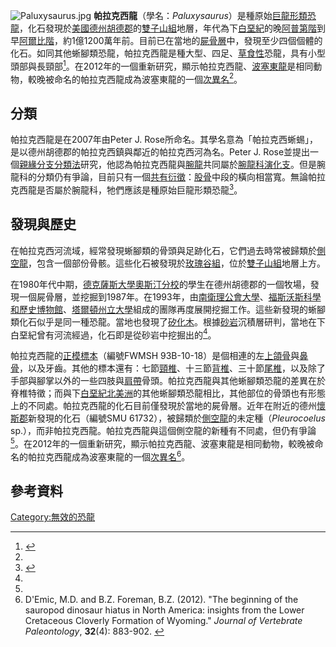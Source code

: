 [[File:Paluxysaurus.jpg|thumb]]
'''帕拉克西龍'''（學名：''Paluxysaurus''）是種原始[[巨龍形類|巨龍形類]][[恐龍|恐龍]]，化石發現於[[美國|美國]][[德克薩斯州|德州]][[胡德郡_(德克薩斯州)|胡德郡]]的[[雙子山組|雙子山組]]地層，年代為下[[白堊紀|白堊紀]]的晚[[阿普第階|阿普第階]]到早[[阿爾比階|阿爾比階]]，約1億1200萬年前。目前已在當地的[[屍骨層|屍骨層]]中，發現至少四個個體的化石。如同其他蜥腳類恐龍，帕拉克西龍是種大型、四足、[[草食性|草食性]]恐龍，具有小型頭部與長頸部<ref name=UBD04>{{cite book |last=Upchurch|first=Paul |coauthors=Barrett, Paul M., and Dodson, Peter. |editor=Weishampel, David B.; Dodson, Peter; and Osmólska, Halszka. (eds.)|title=The Dinosauria |url=https://archive.org/details/dinosauriandedit00weis|edition=2nd |year= 2004|publisher=University of California Press |location=Berkeley |isbn=0-520-24209-2 |pages=[https://archive.org/details/dinosauriandedit00weis/page/259 259]-322 |chapter=Sauropoda}}</ref>。在2012年的一個重新研究，顯示帕拉克西龍、[[波塞東龍|波塞東龍]]是相同動物，較晚被命名的帕拉克西龍成為波塞東龍的一個[[次異名|次異名]]<ref name=cloverlyspecimen/>。

==分類==
帕拉克西龍是在2007年由Peter J. Rose所命名。其學名意為「帕拉克西蜥蜴」，是以德州胡德郡的帕拉克西鎮與鄰近的帕拉克西河為名。Peter J. Rose並提出一個[[親緣分支分類法|親緣分支分類法]]研究，他認為帕拉克西龍與[[腕龍|腕龍]]共同屬於[[腕龍科|腕龍科]][[演化支|演化支]]。但是腕龍科的分類仍有爭論，目前只有一個[[共有衍徵|共有衍徵]]：[[股骨|股骨]]中段的橫向相當寬。無論帕拉克西龍是否屬於腕龍科，牠們應該是種原始巨龍形類恐龍<ref name=PJR07>{{cite journal |last=Rose |first=Peter J. |year=2007 |title=A new titanosauriform sauropod (Dinosauria: Saurischia) from the Early Cretaceous of central Texas and its phylogenetic relationships |journal=Palaeontologia Electronica |volume=10 |issue=2 |url=http://palaeo-electronica.org/2007_2/00063/ |format=web pages |access-date=2008-04-27 |archive-date=2009-06-22 |archive-url=https://www.webcitation.org/5hjMxmZNF?url=http://palaeo-electronica.org/2007_2/00063/ |dead-url=no }}</ref>。

==發現與歷史==
在帕拉克西河流域，經常發現蜥腳類的骨頭與足跡化石，它們過去時常被歸類於[[側空龍|側空龍]]，包含一個部份骨骸。這些化石被發現於[[玫瑰谷組|玫瑰谷組]]，位於[[雙子山組|雙子山組]]地層上方。

在1980年代中期，[[德克薩斯大學奧斯汀分校|德克薩斯大學奧斯汀分校]]的學生在德州胡德郡的一個牧場，發現一個屍骨層，並挖掘到1987年。在1993年，由[[南衛理公會大學|南衛理公會大學]]、[[福斯沃斯科學和歷史博物館|福斯沃斯科學和歷史博物館]]、[[塔爾頓州立大學|塔爾頓州立大學]]組成的團隊再度展開挖掘工作。這些新發現的蜥腳類化石似乎是同一種恐龍。當地也發現了[[矽化木|矽化木]]。根據[[砂岩|砂岩]]沉積層研判，當地在下白堊紀曾有河流經過，化石即是從砂岩中挖掘出的<ref name=PJR07/>。

帕拉克西龍的[[正模標本|正模標本]]（編號FWMSH 93B-10-18）是個相連的左[[上頜骨|上頜骨]]與[[鼻骨|鼻骨]]，以及牙齒。其他的標本還有：七節[[頸椎|頸椎]]、十三節[[背椎|背椎]]、三十節[[尾椎|尾椎]]，以及除了手部與腳掌以外的一些四肢與[[胸帶|肩帶]]骨頭。帕拉克西龍與其他蜥腳類恐龍的差異在於脊椎特徵；而與下[[白堊紀|白堊紀]][[北美洲|北美洲]]的其他蜥腳類恐龍相比，其他部位的骨頭也有形態上的不同處。帕拉克西龍的化石目前僅發現於當地的屍骨層。近年在附近的德州[[懷斯郡_(德克薩斯州)|懷斯郡]]新發現的化石（編號SMU 61732），被歸類於[[側空龍|側空龍]]的未定種（''Pleurocoelus'' sp.），而非帕拉克西龍。帕拉克西龍與這個側空龍的新種有不同處，但仍有爭論<ref name=PJR07/>。在2012年的一個重新研究，顯示帕拉克西龍、波塞東龍是相同動物，較晚被命名的帕拉克西龍成為波塞東龍的一個[[次異名|次異名]]<ref name=cloverlyspecimen>D'Emic, M.D. and B.Z. Foreman, B.Z. (2012). "The beginning of the sauropod dinosaur hiatus in North America: insights from the Lower Cretaceous Cloverly Formation of Wyoming." ''Journal of Vertebrate Paleontology'', '''32'''(4): 883-902. {{doi|10.1080/02724634.2012.671204}}</ref>。

==參考資料==
{{reflist}}
{{Sauropodomorpha|M.}}
[[Category:無效的恐龍|Category:無效的恐龍]]